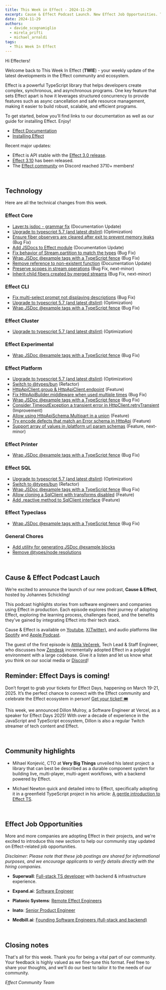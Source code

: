 ```yaml
---
title: This Week in Effect - 2024-11-29
excerpt: Cause & Effect Podcast Launch. New Effect Job Opportunities. Technical updates in Effect.
date: 2024-11-29
authors:
  - davide_scognamiglio
  - mirela_prifti
  - michael_arnaldi
tags:
  - This Week In Effect
---
```



Hi Effecters!

Welcome back to This Week In Effect (**TWIE**) - your weekly update of the latest developments in the Effect community and ecosystem.

Effect is a powerful TypeScript library that helps developers create complex, synchronous, and asynchronous programs. One key feature that sets Effect apart is how it leverages structured concurrency to provide features such as async cancellation and safe resource management, making it easier to build robust, scalable, and efficient programs.

To get started, below you’ll find links to our documentation as well as our guide for installing Effect. Enjoy!

- [Effect Documentation](/docs/getting-started/introduction/)
- [Installing Effect](/docs/getting-started/installation/)

Recent major updates:

- Effect is API stable with the [Effect 3.0 release](https://effect.website/blog/effect-3.0).
- [Effect 3.10](https://effect.website/blog/effect-3.10) has been released.
- The [Effect community](https://discord.gg/effect-ts) on Discord reached 3710+ members!

&nbsp;
## Technology

Here are all the technical changes from this week.

### Effect Core
- [Layer.ts jsdoc - grammar fix](https://github.com/Effect-TS/effect/pull/3985) (Documentation Update)
- [Upgrade to typescript 5.7 (and latest dtslint)](https://github.com/Effect-TS/effect/pull/3990) (Optimization)
- [Ensure fiber observers are cleared after exit to prevent memory leaks](https://github.com/Effect-TS/effect/pull/3998) (Bug Fix)
- [Add JSDocs to Effect module](https://github.com/Effect-TS/effect/pull/3979) (Documentation Update)
- [Fix behavior of Stream.partition to match the types](https://github.com/Effect-TS/effect/pull/4004) (Bug Fix)
- [Wrap JSDoc @example tags with a TypeScript fence](https://github.com/Effect-TS/effect/pull/4007) (Bug Fix)
- [Remove reference to non-existent function](https://github.com/Effect-TS/effect/pull/4013) (Documentation Update)
- [Preserve scopes in stream operations](https://github.com/Effect-TS/effect/pull/3989) (Bug Fix, next-minor)
- [Inherit child fibers created by merged streams](https://github.com/Effect-TS/effect/pull/3997) (Bug Fix, next-minor)


### Effect CLI
- [Fix multi-select prompt not displaying descriptions](https://github.com/Effect-TS/effect/pull/3992) (Bug Fix)
- [Upgrade to typescript 5.7 (and latest dtslint)](https://github.com/Effect-TS/effect/pull/3990) (Optimization)
- [Wrap JSDoc @example tags with a TypeScript fence](https://github.com/Effect-TS/effect/pull/4007) (Bug Fix)


### Effect Cluster
- [Upgrade to typescript 5.7 (and latest dtslint)](https://github.com/Effect-TS/effect/pull/3990) (Optimization)


### Effect Experimental
- [Wrap JSDoc @example tags with a TypeScript fence](https://github.com/Effect-TS/effect/pull/4007) (Bug Fix)


### Effect Platform
- [Upgrade to typescript 5.7 (and latest dtslint)](https://github.com/Effect-TS/effect/pull/3990) (Optimization)
- [Switch to @types/bun](https://github.com/Effect-TS/effect/pull/3996) (Refactor)
- [HttpApiClient.group & HttpApiClient.endpoint](https://github.com/Effect-TS/effect/pull/3977) (Feature)
- [Fix HttpApiBuilder.middleware when used multiple times](https://github.com/Effect-TS/effect/pull/4005) (Bug Fix)
- [Wrap JSDoc @example tags with a TypeScript fence](https://github.com/Effect-TS/effect/pull/4007) (Bug Fix)
- [Consider TimeoutException a transient error in HttpClient.retryTransient](https://github.com/Effect-TS/effect/pull/4014) (Improvement)
- [Allow using HttpApiSchema.Multipart in a union](https://github.com/Effect-TS/effect/pull/4016) (Feature)
- [Try encode defects that match an Error schema in HttpApi](https://github.com/Effect-TS/effect/pull/4017) (Feature)
- [Support array of values in /platform url param schemas](https://github.com/Effect-TS/effect/pull/4015) (Feature, next-minor)


### Effect Printer
- [Wrap JSDoc @example tags with a TypeScript fence](https://github.com/Effect-TS/effect/pull/4007) (Bug Fix)


### Effect SQL
- [Upgrade to typescript 5.7 (and latest dtslint)](https://github.com/Effect-TS/effect/pull/3990) (Optimization)
- [Switch to @types/bun](https://github.com/Effect-TS/effect/pull/3996) (Refactor)
- [Wrap JSDoc @example tags with a TypeScript fence](https://github.com/Effect-TS/effect/pull/4007) (Bug Fix)
- [Allow cloning a SqlClient with transforms disabled](https://github.com/Effect-TS/effect/pull/4022) (Feature)
- [Add .reactive method to SqlClient interface](https://github.com/Effect-TS/effect/pull/4021) (Feature)


### Effect Typeclass
- [Wrap JSDoc @example tags with a TypeScript fence](https://github.com/Effect-TS/effect/pull/4007) (Bug Fix)


### General Chores
- [Add utility for generating JSDoc @example blocks](https://github.com/Effect-TS/effect/pull/3994)
- [Remove @types/node resolutions](https://github.com/Effect-TS/effect/pull/4009)
  
&nbsp;
## Cause & Effect Podcast Lauch
We’re excited to announce the launch of our new podcast, **Cause & Effect**, hosted by Johannes Schickling!

This podcast highlights stories from software engineers and companies using Effect in production. Each episode explores their journey of adopting Effect, exploring the learning process, challenges faced, and the benefits they’ve gained by integrating Effect into their tech stack.

Cause & Effect is available on [Youtube](https://www.youtube.com/@effect-ts), [X(Twitter)](https://x.com/EffectTS_/status/1861446144137531585), and audio platforms like [Spotify](https://open.spotify.com/episode/7Bkn7A8EXnoqWWmI0czAdz) and [Apple Podcast](https://podcasts.apple.com/us/podcast/cause-effect/id1781879869).

The guest of the first episode is [Attila Večerek](https://x.com/attilavecerek), Tech Lead & Staff Engineer, who discusses how [Zendesk](https://www.zendesk.com) incrementally adopted Effect in a polyglot environment with a large codebase. Give it a listen and let us know what you think on our social media or [Discord](https://discord.gg/effect-ts)!

<YouTube
  id="https://youtu.be/rNAqPHBQFEQ"
  title="Adopting Effect at Zendesk w/ Attila Večerek | Cause & Effect #1"
/>

## Reminder: Effect Days is coming!
Don’t forget to grab your tickets for Effect Days, happening on March 19-21, 2025. It’s the perfect chance to connect with the Effect community and celebrate the Effect ecosystem in person! [Get your ticket! 🎟️](https://effect.website/events/effect-days)

This week, we announced Dillon Mulroy, a Software Engineer at Vercel, as a speaker for Effect Days 2025! With over a decade of experience in the JavaScript and TypeScript ecosystem, Dillon is also a regular Twitch streamer of tech content and Effect.
<Tweet id="1861024158240416249" />

&nbsp;
## Community highlights

- Mihael Konjević, CTO at **Very Big Things** unveiled his latest project: a library that can best be described as a durable component system for building live, multi-player, multi-agent workflows, with a backend powered by Effect.
  <Tweet id="1861669770271031455" />

- Michael Newton quick and detailed intro to Effect, specifically adopting it in a greenfield TypeScript project in his article: [A gentle introduction to Effect TS](https://blog.mavnn.co.uk/2024/09/16/intro_to_effect_ts.html).

&nbsp;
## Effect Job Opportunities

More and more companies are adopting Effect in their projects, and we're excited to introduce this new section to help our community stay updated on Effect-related job opportunities. 

*Disclaimer: Please note that these job postings are shared for informational purposes, and we encourage applicants to verify details directly with the hiring companies.*

- **Superwall**: [Full-stack TS developer](https://twitter.com/jakemor/status/1854248980454228411) with backend & infrastructure experience.

- **Expand.ai**: [Software Engineer](https://twitter.com/getexpandai/status/1858674403430854823)

- **Platonic Systems**: [Remote Effect Engineers](https://twitter.com/platonicsystems/status/1861470819861311945)

- **Inato**: [Senior Product Engineer](https://jobs.lever.co/inato/2bbbe759-d4ce-4cc4-8267-8bc998189469)

- **Medbill.ai**: [Founding Software Engineers (full-stack and backend)](https://www.linkedin.com/posts/codingtom_medbill-ai-activity-7260092522708762624-N7TH)

&nbsp;
## Closing notes

That's all for this week. Thank you for being a vital part of our community. Your feedback is highly valued as we fine-tune this format. Feel free to share your thoughts, and we'll do our best to tailor it to the needs of our community.

_Effect Community Team_
